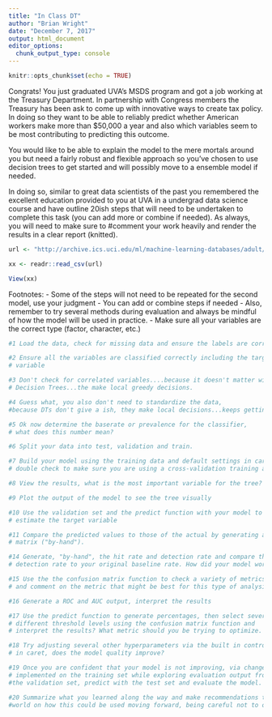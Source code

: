 ```yaml
---
title: "In Class DT"
author: "Brian Wright"
date: "December 7, 2017"
output: html_document
editor_options: 
  chunk_output_type: console
---
```


```r
knitr::opts_chunk$set(echo = TRUE)
```

Congrats! You just graduated UVA's MSDS program and got a job working at the 
Treasury Department. In partnership with Congress members the Treasury has been 
ask to come up with innovative ways to create tax policy. In doing so they 
want to be able to reliably predict whether American workers make more than 
$50,000 a year and also which variables seem to be most contributing 
to predicting this outcome. 

You would like to be able to explain the model to the mere mortals 
around you but need a fairly robust and flexible approach so you've 
chosen to use decision trees to get started and will possibly move 
to a ensemble model if needed. 

In doing so, similar to  great data scientists of the past 
you remembered the excellent education provided 
to you at UVA in a undergrad data science course and have outline 
20ish steps that will need to be undertaken to complete this task 
(you can add more or combine if needed).  As always, you will need 
to make sure to #comment your work heavily and render the results in 
a clear report (knitted). 


```r
url <- "http://archive.ics.uci.edu/ml/machine-learning-databases/adult/adult.data"

xx <- readr::read_csv(url)

View(xx)
```


 Footnotes: 
-	Some of the steps will not need to be repeated for the second model, 
use your judgment
-	You can add or combine steps if needed
-	Also, remember to try several methods during evaluation and always be 
mindful of how the model will be used in practice.
- Make sure all your variables are the correct type (factor, character, etc.)



```r
#1 Load the data, check for missing data and ensure the labels are correct.   

```

```r
#2 Ensure all the variables are classified correctly including the target 
# variable
```

```r
#3 Don't check for correlated variables....because it doesn't matter with 
# Decision Trees...the make local greedy decisions. 
```


```r
#4 Guess what, you also don't need to standardize the data, 
#because DTs don't give a ish, they make local decisions...keeps getting easier

```


```r
#5 Ok now determine the baserate or prevalence for the classifier, 
# what does this number mean?  

```

```r
#6 Split your data into test, validation and train. 
```


```r
#7 Build your model using the training data and default settings in caret, 
# double check to make sure you are using a cross-validation training approach
```

```r
#8 View the results, what is the most important variable for the tree? 
```

```r
#9 Plot the output of the model to see the tree visually 
```

```r
#10 Use the validation set and the predict function with your model to the
# estimate the target variable 
```

```r
#11 Compare the predicted values to those of the actual by generating a 
# matrix ("by-hand").
```

```r
#14 Generate, "by-hand", the hit rate and detection rate and compare the 
# detection rate to your original baseline rate. How did your model work?
```

```r
#15 Use the the confusion matrix function to check a variety of metrics 
# and comment on the metric that might be best for this type of analysis.  
```

```r
#16 Generate a ROC and AUC output, interpret the results
```

```r
#17 Use the predict function to generate percentages, then select several 
# different threshold levels using the confusion matrix function and 
# interpret the results? What metric should you be trying to optimize. 
```

```r
#18 Try adjusting several other hyperparameters via the built in control function
# in caret, does the model quality improve? 
```

```r
#19 Once you are confident that your model is not improving, via changes 
# implemented on the training set while exploring evaluation output from
#the validation set, predict with the test set and evaluate the model.
```

```r
#20 Summarize what you learned along the way and make recommendations to the 
#world on how this could be used moving forward, being careful not to over promise. 
```



